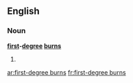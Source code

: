 ==English==

===Noun===
'''[[first]]-[[degree]] [[burn]]s'''

# {{plural of|[[first-degree burn]]}}

[[ar:first-degree burns]]
[[fr:first-degree burns]]